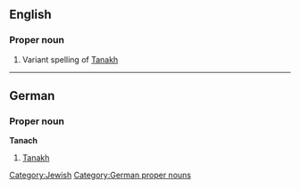 ==English==
===Proper noun===
{{en-proper noun}}

#Variant spelling of [[Tanakh]]
----

==German==
===Proper noun===
'''Tanach'''

# [[Tanakh]]

[[Category:Jewish]]
[[Category:German proper nouns]]